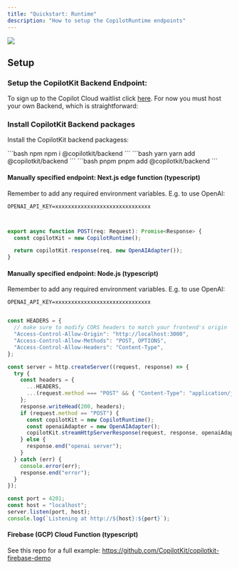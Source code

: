 ```yaml
---
title: "Quickstart: Runtime"
description: "How to setup the CopilotRuntime endpoints"
---
```


<img
  referrerpolicy="no-referrer-when-downgrade"
  src="https://static.scarf.sh/a.png?x-pxid=ffc9f65d-0186-4575-b065-61d62ea9d7d3"
/>

## Setup

### Setup the CopilotKit Backend Endpoint:

To sign up to the Copilot Cloud waitlist click [here](https://forms.gle/mKsuL5e7AFSa1KF48).
For now you must host your own Backend, which is straightforward:

### Install CopilotKit Backend packages

Install the CopilotKit backend packagess:

<CodeGroup>
  ```bash npm npm i @copilotkit/backend ``` ```bash yarn yarn add
  @copilotkit/backend ``` ```bash pnpm pnpm add @copilotkit/backend ```
</CodeGroup>

#### Manually specified endpoint: Next.js edge function (typescript)

Remember to add any required environment variables. E.g. to use OpenAI:

```env .env.local
OPENAI_API_KEY=xxxxxxxxxxxxxxxxxxxxxxxxxxxxxx
```

```ts /api/copilotkit/openai/route.ts (Next.js)


export async function POST(req: Request): Promise<Response> {
  const copilotKit = new CopilotRuntime();

  return copilotKit.response(req, new OpenAIAdapter());
}
```

#### Manually specified endpoint: Node.js (typescript)

Remember to add any required environment variables. E.g. to use OpenAI:

```env .env.local
OPENAI_API_KEY=xxxxxxxxxxxxxxxxxxxxxxxxxxxxxx
```

```ts index.ts (Node.js)

const HEADERS = {
  // make sure to modify CORS headers to match your frontend's origin
  "Access-Control-Allow-Origin": "http://localhost:3000",
  "Access-Control-Allow-Methods": "POST, OPTIONS",
  "Access-Control-Allow-Headers": "Content-Type",
};

const server = http.createServer((request, response) => {
  try {
    const headers = {
      ...HEADERS,
      ...(request.method === "POST" && { "Content-Type": "application/json" }),
    };
    response.writeHead(200, headers);
    if (request.method == "POST") {
      const copilotKit = new CopilotRuntime();
      const openaiAdapter = new OpenAIAdapter();
      copilotKit.streamHttpServerResponse(request, response, openaiAdapter);
    } else {
      response.end("openai server");
    }
  } catch (err) {
    console.error(err);
    response.end("error");
  }
});

const port = 4201;
const host = "localhost";
server.listen(port, host);
console.log(`Listening at http://${host}:${port}`);
```

#### Firebase (GCP) Cloud Function (typescript)

See this repo for a full example: https://github.com/CopilotKit/copilotkit-firebase-demo
